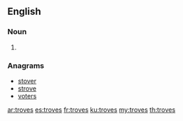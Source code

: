 ==English==

===Noun===
{{head|en|noun plural form}}

# {{plural of|trove|lang=en}}

===Anagrams===
* [[stover#English|stover]]
* [[strove#English|strove]]
* [[voters#English|voters]]

[[ar:troves]]
[[es:troves]]
[[fr:troves]]
[[ku:troves]]
[[my:troves]]
[[th:troves]]